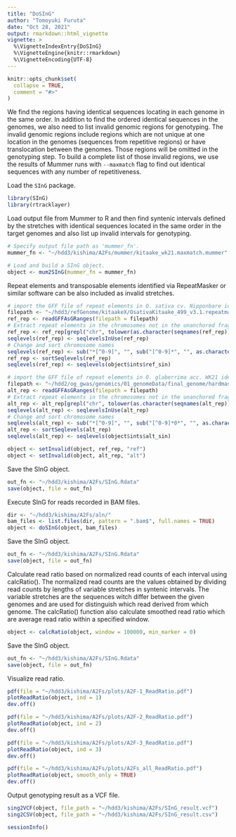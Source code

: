 ```yaml
---
title: "DoSInG"
author: "Tomoyuki Furuta"
date: "Oct 28, 2021"
output: rmarkdown::html_vignette
vignette: >
  %\VignetteIndexEntry{DoSInG}
  %\VignetteEngine{knitr::rmarkdown}
  %\VignetteEncoding{UTF-8}
---
```


```r
knitr::opts_chunk$set(
  collapse = TRUE,
  comment = "#>"
)
```

\section{Introduction}
We find the regions having identical sequences locating in each genome in the same order.
In addition to find the ordered identical sequences in the genomes, we also need to list invalid genomic regions for genotyping.
The invalid genomic regions include regions which are not unique at one location in the genomes (sequences from repetitive regions) or have translocation between the genomes.
Those regions will be omitted in the genotyping step.
To build a complete list of those invalid regions, we use the results of Mummer runs with `--maxmatch` flag to find out identical sequences with any number of repetitiveness.

\section{Installation}

\section{Peform sytenic interval genotyping with SInG}
Load the `SInG` package.
```r
library(SInG)
library(rtracklayer)
```


Load output file from Mummer to R and then find syntenic intervals defined by the stretches with identical sequences located in the same order in the target genomes and also list up invalid intervals for genotyping.
```r
# Specify output file path as 'mummer_fn'.
mummer_fn <- "~/hdd3/kishima/A2Fs/mummer/kitaake_wk21.maxmatch.mummer"
```




```r
# Load and build a SInG object.
object <- mum2SInG(mummer_fn = mummer_fn)
```



Repeat elements and transposable elements identified via RepeatMasker or similar software can be also included as invalid stretches.
```r
# import the GFF file of repeat elements in O. sativa cv. Nipponbare identified by RepeatMasker.
filepath <- "~/hdd3/refGenome/kitaakeX/OsativaKitaake_499_v3.1.repeatmasked_assembly_v3.0.gff3.gz"
ref_rep <- readGFFAsGRanges(filepath = filepath)
# Extract repeat elements in the chromosomes not in the unanchored fragments.
ref_rep <- ref_rep[grepl("chr", tolower(as.character(seqnames(ref_rep))))]
seqlevels(ref_rep) <- seqlevelsInUse(ref_rep)
# Change and sort chromosome names
seqlevels(ref_rep) <- sub("*[^0-9]", "", sub("[^0-9]*", "", as.character(seqlevels(ref_rep))))
ref_rep <- sortSeqlevels(ref_rep)
seqlevels(ref_rep) <- seqlevels(object$ints$ref_sin)

# import the GFF file of repeat elements in O. glaberrima acc. WK21 identified by RepeatMasker.
filepath <- "~/hdd2/og_gwas/genomics/01_genomeData/final_genome/hardmask_chr/wk21_genome_chr.fa.out.gff"
alt_rep <- readGFFAsGRanges(filepath = filepath)
# Extract repeat elements in the chromosomes not in the unanchored fragments.
alt_rep <- alt_rep[grepl("chr", tolower(as.character(seqnames(alt_rep))))]
seqlevels(alt_rep) <- seqlevelsInUse(alt_rep)
# Change and sort chromosome names
seqlevels(alt_rep) <- sub("*[^0-9]", "", sub("[^0-9]*0*", "", as.character(seqlevels(alt_rep))))
alt_rep <- sortSeqlevels(alt_rep)
seqlevels(alt_rep) <- seqlevels(object$ints$alt_sin)
```

```r
object <- setInvalid(object, ref_rep, "ref")
object <- setInvalid(object, alt_rep, "alt")
```



Save the SInG object.
```r
out_fn <- "~/hdd3/kishima/A2Fs/SInG.Rdata"
save(object, file = out_fn)
```


Execute SInG for reads recorded in BAM files.
```r
dir <- "~/hdd3/kishima/A2Fs/aln/"
bam_files <- list.files(dir, pattern = ".bam$", full.names = TRUE)
object <- doSInG(object, bam_files)
```



Save the SInG object.
```r
out_fn <- "~/hdd3/kishima/A2Fs/SInG.Rdata"
save(object, file = out_fn)
```



Calculate read ratio based on normalized read counts of each interval using calcRatio(). 
The normalized read counts are the values obtained by dividing read counts by lengths of variable stretches in syntenic intervals. The variable stretches are the sequences witch differ between the given genomes and are used for distinguish which read derived from which genome. The calcRatio() function also calculate smoothed read ratio which are average read ratio within a specified window.
```r
object <- calcRatio(object, window = 100000, min_marker = 0)
```



Save the SInG object.
```r
out_fn <- "~/hdd3/kishima/A2Fs/SInG.Rdata"
save(object, file = out_fn)
```



Visualize read ratio.
```r
pdf(file = "~/hdd3/kishima/A2Fs/plots/A2F-1_ReadRatio.pdf")
plotReadRatio(object, ind = 1)
dev.off()

pdf(file = "~/hdd3/kishima/A2Fs/plots/A2F-2_ReadRatio.pdf")
plotReadRatio(object, ind = 2)
dev.off()

pdf(file = "~/hdd3/kishima/A2Fs/plots/A2F-3_ReadRatio.pdf")
plotReadRatio(object, ind = 3)
dev.off()

pdf(file = "~/hdd3/kishima/A2Fs/plots/A2Fs_all_ReadRatio.pdf")
plotReadRatio(object, smooth_only = TRUE)
dev.off()
```


Output genotyping result as a VCF file.
```r
sing2VCF(object, file_path = "~/hdd3/kishima/A2Fs/SInG_result.vcf")
sing2CSV(object, file_path = "~/hdd3/kishima/A2Fs/SInG_result.csv")
```



```r
sessionInfo()
```

